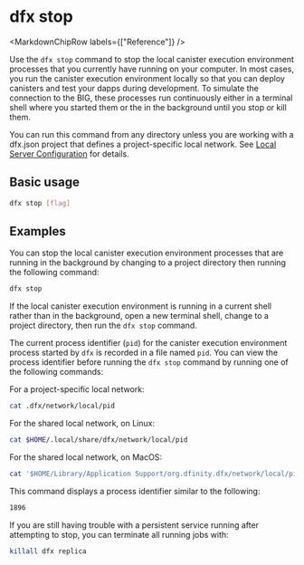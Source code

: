 
# dfx stop

<MarkdownChipRow labels={["Reference"]} />

Use the `dfx stop` command to stop the local canister execution environment processes that you currently have running on your computer. In most cases, you run the canister execution environment locally so that you can deploy canisters and test your dapps during development. To simulate the connection to the BIG, these processes run continuously either in a terminal shell where you started them or the in the background until you stop or kill them.

You can run this command from any directory unless you are working with a dfx.json project that defines a project-specific local network.  See [Local Server Configuration](dfx-start.mdx#local-server-configuration) for details.

## Basic usage

``` bash
dfx stop [flag]
```

## Examples

You can stop the local canister execution environment processes that are running in the background by changing to a project directory then running the following command:

``` bash
dfx stop
```

If the local canister execution environment is running in a current shell rather than in the background, open a new terminal shell, change to a project directory, then run the `dfx stop` command.

The current process identifier (`pid`) for the canister execution environment process started by `dfx` is recorded in a file named `pid`. You can view the process identifier before running the `dfx stop` command by running one of the following commands:

For a project-specific local network:
``` bash
cat .dfx/network/local/pid
```

For the shared local network, on Linux:
``` bash
cat $HOME/.local/share/dfx/network/local/pid
```

For the shared local network, on MacOS:
``` bash
cat '$HOME/Library/Application Support/org.dfinity.dfx/network/local/pid'
```

This command displays a process identifier similar to the following:

``` bash
1896
```

If you are still having trouble with a persistent service running after attempting to stop, you can terminate all running jobs with:

``` bash
killall dfx replica
```
